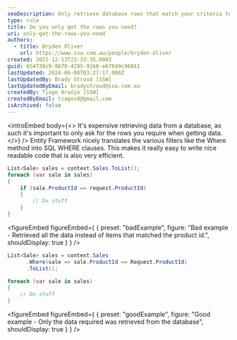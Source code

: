 ```yaml
---
seoDescription: Only retrieve database rows that match your criteria to save time and resources.
type: rule
title: Do you only get the rows you need?
uri: only-get-the-rows-you-need
authors:
  - title: Bryden Oliver
    url: https://www.ssw.com.au/people/bryden-oliver
created: 2021-12-13T23:23:35.000Z
guid: 654730c9-8678-4295-9168-e67049c96041
lastUpdated: 2024-06-08T03:27:17.000Z
lastUpdatedBy: Brady Stroud [SSW]
lastUpdatedByEmail: bradystroud@ssw.com.au
createdBy: Tiago Araújo [SSW]
createdByEmail: tiagov8@gmail.com
isArchived: false
---
```


<introEmbed
  body={<>
It's expensive retrieving data from a database, as such it's important to only ask for the rows you require when getting data.
  </>}
/>
Entity Framework nicely translates the various filters like the Where method into SQL WHERE clauses. This makes it really easy to write nice readable code that is also very efficient.

```csharp
List<Sale> sales = context.Sales.ToList();
foreach (var sale in sales)
{
    if (sale.ProductId == request.ProductId)
    {
        // Do stuff
    }
}
```

<figureEmbed figureEmbed={ {
  preset: "badExample",
  figure: "Bad example - Retrieved all the data instead of items that matched the product id.",
  shouldDisplay: true
} } />


```csharp
List<Sale> sales = context.Sales
      .Where(sale => sale.ProductId == Request.ProductId)
      .ToList();

foreach (var sale in sales)
{
    // Do stuff
}
```

<figureEmbed figureEmbed={ {
  preset: "goodExample",
  figure: "Good example - Only the data required was retrieved from the database",
  shouldDisplay: true
} } />
